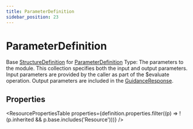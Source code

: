 ```yaml
---
title: ParameterDefinition
sidebar_position: 23
---
```



# ParameterDefinition

Base <a href="/docs/api/fhir/resources/structuredefinition">StructureDefinition</a> for <a href="/docs/api/fhir/datatypes/parameterdefinition">ParameterDefinition</a> Type: The parameters to the module. This collection specifies both the input and output parameters. Input parameters are provided by the caller as part of the $evaluate operation. Output parameters are included in the <a href="/docs/api/fhir/resources/guidanceresponse">GuidanceResponse</a>.

<Tabs queryString="section">
<TabItem value="schema" label="Schema" default>

## Properties

<ResourcePropertiesTable
  properties={definition.properties.filter((p) => !(p.inherited && p.base.includes('Resource')))}
/>

</TabItem>
  


</Tabs>
